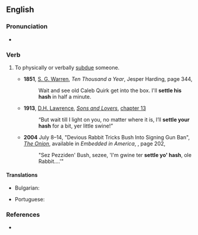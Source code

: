 ==English==

===Pronunciation===
* {{audio|en|En-au-settle someone's hash.ogg|Audio (AU)}}

===Verb===
{{en-verb|*|head=[[settle]] (someone's) [[hash]]}}
# {{lb|en|idiomatic}} To physically or verbally [[subdue]] someone.
#* '''1851''', [[w:Samuel Warren (English lawyer)|S. G. Warren]], ''Ten Thousand a Year'', Jesper Harding, page 344,
#*: Wait and see old Caleb Quirk get into the box. I'll '''settle his hash''' in half a minute.
#* '''1913''', [[w:D. H. Lawrence|D.H. Lawrence]], ''[[s:Sons_and_Lovers|Sons and Lovers]]'', [[s:Sons and Lovers/Chapter 13|chapter 13]]
#*: “But wait till I light on you, no matter where it is, I’ll '''settle your hash''' for a bit, yer little swine!”
#* '''2004''' July 8–14, "Devious Rabbit Tricks Bush Into Signing Gun Ban", ''[[w:The Onion|The Onion]]'', available in ''Embedded in America'', {{ISBN|1400054567}}, page 202,
#*: "Sez Pezziden' Bush, sezee, 'I'm gwine ter '''settle yo' hash''', ole Rabbit....'"

====Translations====
{{trans-top|To physically or verbally [[subdue]] someone.}}
* Bulgarian: {{t|bg|запушвам устата на}}
{{trans-mid}}
* Portuguese: {{t|pt|por alguém em seu devido lugar}}
{{trans-bottom}}

===References===
* {{R:OneLook}}